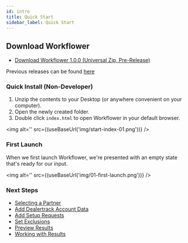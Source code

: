 ```yaml
---
id: intro
title: Quick Start
sidebar_label: Quick Start
---
```


## Download Workflower

- [Download Workflower 1.0.0 (Universal Zip, Pre-Release)](https://ghe.coxautoinc.com/Darin-Cassler/workflower-monorepo/releases/download/1.0.0/workflower-portable-1.0.0-dist.zip)

Previous releases can be found [here](https://ghe.coxautoinc.com/Darin-Cassler/workflower-monorepo/releases)

### Quick Install (Non-Developer)

1. Unzip the contents to your Desktop (or anywhere convenient on your computer).
2. Open the newly created folder.
3. Double click `index.html` to open Workflower in your default browser.

<img alt='' src={(useBaseUrl('img/start-index-01.png'))} />

### First Launch
When we first launch Workflower, we're presented with an empty state that's ready for our input.

<img alt='' src={(useBaseUrl('img/01-first-launch.png'))} />

### Next Steps

- [Selecting a Partner](guide_partner_select)
- [Add Dealertrack Account Data](guide_choose_dt)
- [Add Setup Requests](guide_partner_submission)
- [Set Exclusions](guide_set_exclusions)
- [Preview Results](guide_preview)
- [Working with Results](guide_results)
